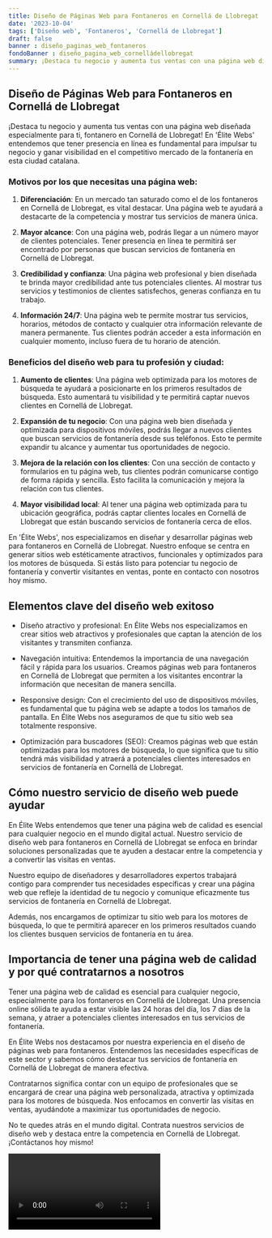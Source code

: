 ```yaml
---
title: Diseño de Páginas Web para Fontaneros en Cornellá de Llobregat
date: '2023-10-04'
tags: ['Diseño web', 'Fontaneros', 'Cornellá de Llobregat']
draft: false
banner : diseño_paginas_web_fontaneros
fondoBanner : diseño_pagina_web_cornelládellobregat
summary: ¡Destaca tu negocio y aumenta tus ventas con una página web diseñada especialmente para ti, fontanero en Cornellá de Llobregat! En 'Élite Webs' entendemos que tener presencia en línea es fundamental para impulsar tu negocio y ganar visibilidad en el competitivo mercado de la fontanería en esta ciudad catalana.
---
```


## Diseño de Páginas Web para Fontaneros en Cornellá de Llobregat 

¡Destaca tu negocio y aumenta tus ventas con una página web diseñada especialmente para ti, fontanero en Cornellá de Llobregat! En 'Élite Webs' entendemos que tener presencia en línea es fundamental para impulsar tu negocio y ganar visibilidad en el competitivo mercado de la fontanería en esta ciudad catalana.

### Motivos por los que necesitas una página web:

1. **Diferenciación**: En un mercado tan saturado como el de los fontaneros en Cornellá de Llobregat, es vital destacar. Una página web te ayudará a destacarte de la competencia y mostrar tus servicios de manera única.

2. **Mayor alcance**: Con una página web, podrás llegar a un número mayor de clientes potenciales. Tener presencia en línea te permitirá ser encontrado por personas que buscan servicios de fontanería en Cornellá de Llobregat.

3. **Credibilidad y confianza**: Una página web profesional y bien diseñada te brinda mayor credibilidad ante tus potenciales clientes. Al mostrar tus servicios y testimonios de clientes satisfechos, generas confianza en tu trabajo.

4. **Información 24/7**: Una página web te permite mostrar tus servicios, horarios, métodos de contacto y cualquier otra información relevante de manera permanente. Tus clientes podrán acceder a esta información en cualquier momento, incluso fuera de tu horario de atención.

### Beneficios del diseño web para tu profesión y ciudad:

1. **Aumento de clientes**: Una página web optimizada para los motores de búsqueda te ayudará a posicionarte en los primeros resultados de búsqueda. Esto aumentará tu visibilidad y te permitirá captar nuevos clientes en Cornellá de Llobregat.

2. **Expansión de tu negocio**: Con una página web bien diseñada y optimizada para dispositivos móviles, podrás llegar a nuevos clientes que buscan servicios de fontanería desde sus teléfonos. Esto te permite expandir tu alcance y aumentar tus oportunidades de negocio.

3. **Mejora de la relación con los clientes**: Con una sección de contacto y formularios en tu página web, tus clientes podrán comunicarse contigo de forma rápida y sencilla. Esto facilita la comunicación y mejora la relación con tus clientes.

4. **Mayor visibilidad local**: Al tener una página web optimizada para tu ubicación geográfica, podrás captar clientes locales en Cornellá de Llobregat que están buscando servicios de fontanería cerca de ellos.

En 'Élite Webs', nos especializamos en diseñar y desarrollar páginas web para fontaneros en Cornellá de Llobregat. Nuestro enfoque se centra en generar sitios web estéticamente atractivos, funcionales y optimizados para los motores de búsqueda. Si estás listo para potenciar tu negocio de fontanería y convertir visitantes en ventas, ponte en contacto con nosotros hoy mismo.

<GifSeo />

<Cta />

## Elementos clave del diseño web exitoso

- Diseño atractivo y profesional: En Élite Webs nos especializamos en crear sitios web atractivos y profesionales que captan la atención de los visitantes y transmiten confianza.

- Navegación intuitiva: Entendemos la importancia de una navegación fácil y rápida para los usuarios. Creamos páginas web para fontaneros en Cornellá de Llobregat que permiten a los visitantes encontrar la información que necesitan de manera sencilla.

- Responsive design: Con el crecimiento del uso de dispositivos móviles, es fundamental que tu página web se adapte a todos los tamaños de pantalla. En Élite Webs nos aseguramos de que tu sitio web sea totalmente responsive.

- Optimización para buscadores (SEO): Creamos páginas web que están optimizadas para los motores de búsqueda, lo que significa que tu sitio tendrá más visibilidad y atraerá a potenciales clientes interesados en servicios de fontanería en Cornellá de Llobregat.

## Cómo nuestro servicio de diseño web puede ayudar

En Élite Webs entendemos que tener una página web de calidad es esencial para cualquier negocio en el mundo digital actual. Nuestro servicio de diseño web para fontaneros en Cornellá de Llobregat se enfoca en brindar soluciones personalizadas que te ayuden a destacar entre la competencia y a convertir las visitas en ventas.

Nuestro equipo de diseñadores y desarrolladores expertos trabajará contigo para comprender tus necesidades específicas y crear una página web que refleje la identidad de tu negocio y comunique eficazmente tus servicios de fontanería en Cornellá de Llobregat.

Además, nos encargamos de optimizar tu sitio web para los motores de búsqueda, lo que te permitirá aparecer en los primeros resultados cuando los clientes busquen servicios de fontanería en tu área.

## Importancia de tener una página web de calidad y por qué contratarnos a nosotros

Tener una página web de calidad es esencial para cualquier negocio, especialmente para los fontaneros en Cornellá de Llobregat. Una presencia online sólida te ayuda a estar visible las 24 horas del día, los 7 días de la semana, y atraer a potenciales clientes interesados en tus servicios de fontanería.

En Élite Webs nos destacamos por nuestra experiencia en el diseño de páginas web para fontaneros. Entendemos las necesidades específicas de este sector y sabemos cómo destacar tus servicios de fontanería en Cornellá de Llobregat de manera efectiva.

Contratarnos significa contar con un equipo de profesionales que se encargará de crear una página web personalizada, atractiva y optimizada para los motores de búsqueda. Nos enfocamos en convertir las visitas en ventas, ayudándote a maximizar tus oportunidades de negocio.

No te quedes atrás en el mundo digital. Contrata nuestros servicios de diseño web y destaca entre la competencia en Cornellá de Llobregat. ¡Contáctanos hoy mismo!

<Video />

<CtaBot job='Fontaneros' city='Cornellá de Llobregat'/>

<Gmaps query='Cornellá de Llobregat+españa+maps' />
